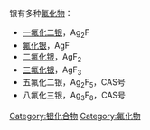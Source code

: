 银有多种[[氟化物|氟化物]]：
* [[一氟化二银|一氟化二银]]，Ag<sub>2</sub>F
* [[氟化银|氟化银]]，AgF
* [[二氟化银|二氟化银]]，AgF<sub>2</sub>
* [[三氟化银|三氟化银]]，AgF<sub>3</sub>
* 五氟化二银，Ag<sub>2</sub>F<sub>5</sub>，CAS号 {{CAS|134131-33-2}}
* 八氟化三银，Ag<sub>3</sub>F<sub>8</sub>，CAS号 {{CAS|134131-32-1}}

{{氟化物}}
{{化学消歧义}}

[[Category:银化合物|Category:银化合物]]
[[Category:氟化物|Category:氟化物]]